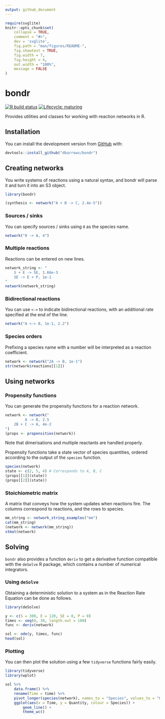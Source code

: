 ```yaml
---
output: github_document
---
```


<!-- README.md is generated from README.Rmd. Please edit that file -->

```r
require(svglite)
knitr::opts_chunk$set(
    collapse = TRUE,
    comment = "#>",
    dev = 'svglite',
    fig.path = "man/figures/README-",
    fig.showtext = TRUE,
    fig.width = 7,
    fig.height = 4,
    out.width = "100%",
    message = FALSE
)
```

# bondr

<!-- badges: start -->
[![R build status](https://github.com/dbarrows/bondr/workflows/R-CMD-check/badge.svg)](https://github.com/dbarrows/bondr/actions)
[![Lifecycle: maturing](https://img.shields.io/badge/lifecycle-maturing-blue.svg)](https://www.tidyverse.org/lifecycle/#maturing)
<!-- badges: end -->

Provides utilities and classes for working with reaction networks in R.

## Installation

You can install the development version from [GitHub](https://github.com/) with:

```r
devtools::install_github("dbarrows/bondr")
```
## Creating networks

You write systems of reactions using a natural syntax, and bondr will parse it and turn it into an S3 object.

```r
library(bondr)

(synthesis <- network("A + B -> C, 2.4e-5"))
```

### Sources / sinks

You can specify sources / sinks using `0` as the species name.

```r
network("0 -> A, 4")
```

### Multiple reactions

Reactions can be entered on new lines.

```r
network_string <- "
    S + E -> SE, 1.66e-3
    SE -> E + P, 1e-1
"
network(network_string)
```

### Bidirectional reactions

You can use `<->` to indicate bidirectional reactions, with an additional rate specified at the end of the line.

```r
network("A <-> B, 1e-1, 2.2")
```

### Species orders

Prefixing a species name with a number will be interpreted as a reaction coefficient.

```r
network <- network("2A -> B, 1e-1")
str(network$reactions[[1]])
```

## Using networks

### Propensity functions

You can generate the propensity functions for a reaction network.

```r
network <- network("
         A -> B, 2.5
    2B + C -> A, 4e-2
")
(props <- propensities(network))
```

Note that dimerisations and multiple reactants are handled properly.

Propensity functions take a state vector of species quantities, ordered according to the output of the `species` function.

```r
species(network)
state <- c(2, 5, 4) # Corresponds to A, B, C
(props[[1]](state))
(props[[2]](state))
```

### Stoichiometric matrix

A matrix that conveys how the system updates when reactions fire. The columns correspond to reactions, and the rows to species.

```r
mm_string <- network_string_examples("mm")
cat(mm_string)
(network <- network(mm_string))
stmat(network)
```

## Solving

`bondr` also provides a function `deriv` to get a derivative function compatible with the `deSolve` R package, which contains a number of numerical integrators.

### Using `deSolve`

Obtaining a deterministic solution to a system as in the Reaction Rate Equation can be done as follows.

```r
library(deSolve)

y <- c(S = 300, E = 120, SE = 0, P = 0)
times <- seq(0, 30, length.out = 100)
func <- deriv(network)

sol <- ode(y, times, func)
head(sol)
```

### Plotting

You can then plot the solution using a few `tidyverse` functions fairly easily.

```r
library(tidyverse)
library(wplot)

sol %>%
    data.frame() %>%
    rename(Time = time) %>%
    pivot_longer(species(network), names_to = "Species", values_to = "Quantity") %>%
    ggplot(aes(x = Time, y = Quantity, colour = Species)) +
        geom_line() +
        theme_wc()
```
